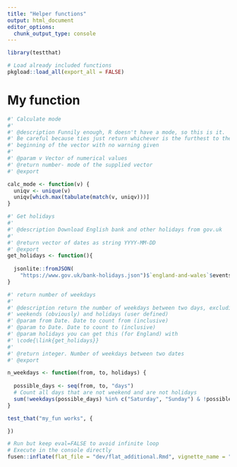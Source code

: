```yaml
---
title: "Helper functions"
output: html_document
editor_options: 
  chunk_output_type: console
---
```


```r
library(testthat)
```

```r
# Load already included functions
pkgload::load_all(export_all = FALSE)
```

# My function

```r
#' Calculate mode
#' 
#' @description Funnily enough, R doesn't have a mode, so this is it. 
#' Be careful because ties just return whichever is the furthest to the 
#' beginning of the vector with no warning given
#' 
#' @param v Vector of numerical values
#' @return number- mode of the supplied vector
#' @export

calc_mode <- function(v) {
  uniqv <- unique(v)
  uniqv[which.max(tabulate(match(v, uniqv)))]
}

#' Get holidays
#' 
#' @description Download English bank and other holidays from gov.uk
#' 
#' @return vector of dates as string YYYY-MM-DD
#' @export
get_holidays <- function(){
  
  jsonlite::fromJSON(
    "https://www.gov.uk/bank-holidays.json")$`england-and-wales`$events$date
}

#' return number of weekdays
#' 
#' @description return the number of weekdays between two days, excluding 
#' weekends (obviously) and holidays (user defined)
#' @param from Date. Date to count from (inclusive)
#' @param to Date. Date to count to (inclusive)
#' @param holidays you can get this (for England) with 
#' \code{\link{get_holidays}}
#' 
#' @return integer. Number of weekdays between two dates
#' @export

n_weekdays <- function(from, to, holidays) { 
  
  possible_days <- seq(from, to, "days")
  # Count all days that are not weekend and are not holidays
  sum(!weekdays(possible_days) %in% c("Saturday", "Sunday") & !possible_days %in% holidays)
}

```

```r
test_that("my_fun works", {

})
```


```r
# Run but keep eval=FALSE to avoid infinite loop
# Execute in the console directly
fusen::inflate(flat_file = "dev/flat_additional.Rmd", vignette_name = "Helper functions")
```

